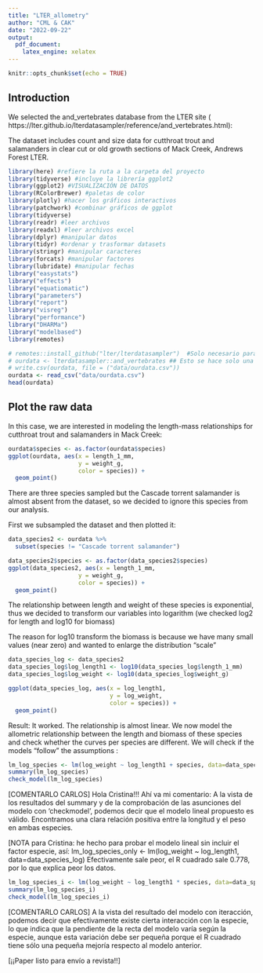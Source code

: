 ```yaml
---
title: "LTER_allometry"
author: "CML & CAK"
date: "2022-09-22"
output: 
  pdf_document: 
    latex_engine: xelatex
---
```


```r
knitr::opts_chunk$set(echo = TRUE)
```

## Introduction

We selected the and_vertebrates database from the LTER site ( https://lter.github.io/lterdatasampler/reference/and_vertebrates.html):

The dataset includes count and size data for cutthroat trout and salamanders in 
clear cut or old growth sections of Mack Creek, Andrews Forest LTER.

```r

library(here) #refiere la ruta a la carpeta del proyecto
library(tidyverse) #incluye la librería ggplot2
library(ggplot2) #VISUALIZACIÓN DE DATOS
library(RColorBrewer) #paletas de color
library(plotly) #hacer los gráficos interactivos
library(patchwork) #combinar gráficos de ggplot
library(tidyverse)
library(readr) #leer archivos
library(readxl) #leer archivos excel
library(dplyr) #manipular datos
library(tidyr) #ordenar y trasformar datasets
library(stringr) #manipular caracteres
library(forcats) #manipular factores
library(lubridate) #manipular fechas
library("easystats")
library("effects")
library("equatiomatic")
library("parameters")
library("report")
library("visreg")
library("performance")
library("DHARMa")
library("modelbased")
library(remotes)

# remotes::install_github("lter/lterdatasampler")  #Solo necesario para la descarga de internet
# ourdata <- lterdatasampler::and_vertebrates ## Esto se hace solo una vez, descarga de internet
# write.csv(ourdata, file = ("data/ourdata.csv"))
ourdata <- read_csv("data/ourdata.csv")
head(ourdata)

```

## Plot the raw data

In this case, we are interested in modeling  the length-mass relationships for cutthroat
trout and salamanders in Mack Creek:

```r

ourdata$species <- as.factor(ourdata$species)
ggplot(ourdata, aes(x = length_1_mm,
                    y = weight_g,
                    color = species)) +
  geom_point()
```

There are three species sampled but the Cascade torrent salamander is almost
absent from the dataset, so we decided to ignore this species from our analysis.

First we subsampled the dataset and then plotted it:

```r

data_species2 <- ourdata %>%
  subset(species != "Cascade torrent salamander")

data_species2$species <- as.factor(data_species2$species)
ggplot(data_species2, aes(x = length_1_mm,
                    y = weight_g,
                    color = species)) +
  geom_point()

```

The relationship between length and weight of these species is exponential,
thus we decided to transform our variables into logarithm (we checked log2
for length and log10 for biomass)

The reason for log10 transform the biomass is because we have many small values 
(near zero) and wanted to enlarge the distribution "scale"


```r
data_species_log <- data_species2
data_species_log$log_length1 <- log10(data_species_log$length_1_mm)
data_species_log$log_weight <- log10(data_species_log$weight_g)

ggplot(data_species_log, aes(x = log_length1,
                             y = log_weight,
                             color = species)) +
  geom_point()

```

Result: It worked. The relationship is almost linear.
We now model the allometric relationship between the length and biomass of these species and check
whether the curves per species are different. We will check if the models 
"follow" the assumptions : 

```r
lm_log_species <- lm(log_weight ~ log_length1 + species, data=data_species_log)
summary(lm_log_species)
check_model(lm_log_species)
```

[COMENTARLO CARLOS]
Hola Cristina!!! Ahí va mi comentario:
A la vista de los resultados del summary y de la comprobación de las asunciones del modelo con 'checkmodel', podemos decir que el modelo lineal propuesto es válido.
Encontramos una clara relación positiva entre la longitud y el peso en ambas especies.

[NOTA para Cristina: he hecho para probar el modelo lineal sin incluir el factor especie, así:
lm_log_species_only <- lm(log_weight ~ log_length1,  data=data_species_log)
Efectivamente sale peor, el R cuadrado sale 0.778, por lo que explica peor los datos.

```r

lm_log_species_i <- lm(log_weight ~ log_length1 * species, data=data_species_log)
summary(lm_log_species_i)
check_model(lm_log_species_i)

```


[COMENTARLO CARLOS]
A la vista del resultado del modelo con iteracción, podemos decir que efectivamente existe cierta interacción con la especie, lo que indica que la pendiente de la recta del modelo varía según la especie, aunque esta variación debe ser pequeña porque el R cuadrado tiene sólo una pequeña mejoría respecto al modelo anterior.

[¡¡Paper listo para envío a revista!!]
